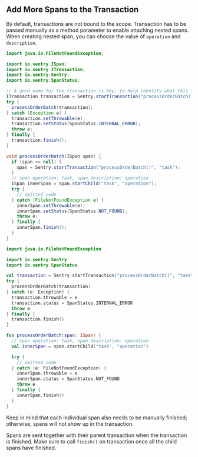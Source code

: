 ## Add More Spans to the Transaction

By default, transactions are not bound to the scope. Transaction has to be passed manually as a method parameter to enable attaching nested spans. When creating nested span, you can choose the value of `operation` and `description`.

```java {tabTitle:Java}
import java.io.FileNotFoundException;

import io.sentry.ISpan;
import io.sentry.ITransaction;
import io.sentry.Sentry;
import io.sentry.SpanStatus;

// A good name for the transaction is key, to help identify what this is about
ITransaction transaction = Sentry.startTransaction("processOrderBatch()", "task");
try {
  processOrderBatch(transaction);
} catch (Exception e) {
  transaction.setThrowable(e);
  transaction.setStatus(SpanStatus.INTERNAL_ERROR);
  throw e;
} finally {
  transaction.finish();
}

void processOrderBatch(ISpan span) {
  if (span == null) {
    span = Sentry.startTransaction("processOrderBatch()", "task");
  }
  // span operation: task, span description: operation
  ISpan innerSpan = span.startChild("task", "operation");
  try {
    // omitted code
  } catch (FileNotFoundException e) {
    innerSpan.setThrowable(e);
    innerSpan.setStatus(SpanStatus.NOT_FOUND);
    throw e;
  } finally {
    innerSpan.finish();
  }
}
```

```kotlin
import java.io.FileNotFoundException

import io.sentry.Sentry
import io.sentry.SpanStatus

val transaction = Sentry.startTransaction("processOrderBatch()", "task")
try {
  processOrderBatch(transaction)
} catch (e: Exception) {
  transaction.throwable = e
  transaction.status = SpanStatus.INTERNAL_ERROR
  throw e
} finally {
  transaction.finish()
}

fun processOrderBatch(span: ISpan) {
  // span operation: task, span description: operation
  val innerSpan = span.startChild("task", "operation")

  try {
    // omitted code
  } catch (e: FileNotFoundException) {
    innerSpan.throwable = e
    innerSpan.status = SpanStatus.NOT_FOUND
    throw e
  } finally {
    innerSpan.finish()
  }
}
```

Keep in mind that each individual span also needs to be manually finished; otherwise, spans will not show up in the transaction.

Spans are sent together with their parent transaction when the transaction is finished. Make sure to call `finish()` on transaction once all the child spans have finished.
